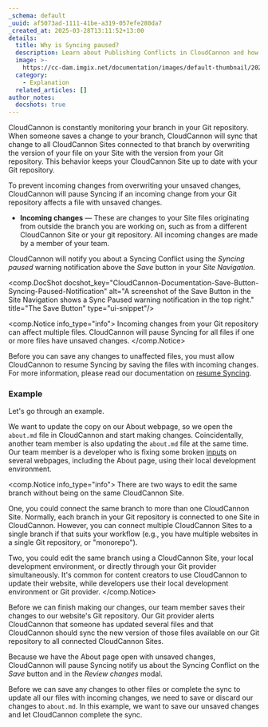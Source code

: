 ```yaml
---
_schema: default
_uuid: af5073ad-1111-41be-a319-057efe280da7
_created_at: 2025-03-28T13:11:52+13:00
details:
  title: Why is Syncing paused?
  description: Learn about Publishing Conflicts in CloudCannon and how they occur.
  image: >-
    https://cc-dam.imgix.net/documentation/images/default-thumbnail/2023-Q4/CloudCannon-Documentation-Thumbnail.png
  category:
    - Explanation
  related_articles: []
author_notes:
  docshots: true
---
```

CloudCannon is constantly monitoring your branch in your Git repository. When someone saves a change to your branch, CloudCannon will sync that change to all CloudCannon Sites connected to that branch by overwriting the version of your file on your Site with the version from your Git repository. This behavior keeps your CloudCannon Site up to date with your Git repository.

To prevent incoming changes from overwriting your unsaved changes, CloudCannon will pause Syncing if an incoming change from your Git repository affects a file with unsaved changes.

* **Incoming changes** — These are changes to your Site files originating from outside the branch you are working on, such as from a different CloudCannon Site or your git repository. All incoming changes are made by a member of your team.

CloudCannon will notify you about a Syncing Conflict using the *Syncing paused* warning notification above the *Save* button in your *Site Navigation*.

<comp.DocShot docshot_key="CloudCannon-Documentation-Save-Button-Syncing-Paused-Notification" alt="A screenshot of the Save Button in the Site Navigation shows a Sync Paused warning notification in the top right." title="The Save Button" type="ui-snippet"/>

<comp.Notice info_type="info">
  Incoming changes from your Git repository can affect multiple files. CloudCannon will pause Syncing for all files if one or more files have unsaved changes.
</comp.Notice>

Before you can save any changes to unaffected files, you must allow CloudCannon to resume Syncing by saving the files with incoming changes. For more information, please read our documentation on [resume Syncing](/documentation/articles/resume-syncing/).

### Example

Let's go through an example.

We want to update the copy on our About webpage, so we open the `about.md` file in CloudCannon and start making changes. Coincidentally, another team member is also updating the `about.md` file at the same time. Our team member is a developer who is fixing some broken [inputs](/documentation/articles/what-are-inputs/) on several webpages, including the About page, using their local development environment.

<comp.Notice info_type="info">
  There are two ways to edit the same branch without being on the same CloudCannon Site.

  One, you could connect the same branch to more than one CloudCannon Site. Normally, each branch in your Git repository is connected to one Site in CloudCannon. However, you can connect multiple CloudCannon Sites to a single branch if that suits your workflow (e.g., you have multiple websites in a single Git repository, or "monorepo").

  Two, you could edit the same branch using a CloudCannon Site, your local development environment, or directly through your Git provider simultaneously. It's common for content creators to use CloudCannon to update their website, while developers use their local development environment or Git provider.
</comp.Notice>

Before we can finish making our changes, our team member saves their changes to our website's Git repository. Our Git provider alerts CloudCannon that someone has updated several files and that CloudCannon should sync the new version of those files available on our Git repository to all connected CloudCannon Sites.

Because we have the About page open with unsaved changes, CloudCannon will pause Syncing notify us about the Syncing Conflict on the *Save* button and in the *Review changes* modal.

Before we can save any changes to other files or complete the sync to update all our files with incoming changes, we need to save or discard our changes to `about.md`. In this example, we want to save our unsaved changes and let CloudCannon complete the sync.